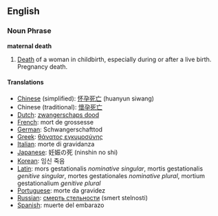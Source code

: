 ==English==

===Noun Phrase===
{{Wikipedia}}
'''maternal death'''

#[[Death]] of a woman in childbirth, especially during or after a live birth. Pregnancy death.

====Translations====

*[[Chinese]] (simplified): [[怀孕死亡]] (huanyun siwang)
*Chinese (traditional): [[懷孕死亡]]
*[[Dutch]]: [[zwangerschaps dood]]
*[[French]]: mort de grossesse
*[[German]]: Schwangerschafttod 
*[[Greek]]: [[θάνατος εγκυμοσύνης]]
*[[Italian]]: morte di gravidanza 
*[[Japanese]]: 妊娠の死 (ninshin no shi)
*[[Korean]]: 임신 죽음
*[[Latin]]: mors gestationalis ''nominative singular'', mortis gestationalis ''genitive singular'', mortes gestationales ''nominative plural'', mortium gestationalium ''genitive plural''
*[[Portuguese]]: morte da gravidez 
*[[Russian]]: [[смерть стельности]] (smert stelnosti)
*[[Spanish]]: muerte del embarazo